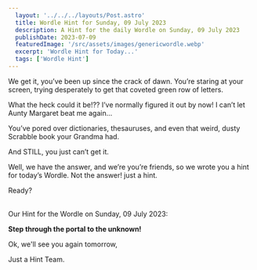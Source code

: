 ```yaml
---
  layout: '../../../layouts/Post.astro'
  title: Wordle Hint for Sunday, 09 July 2023
  description: A Hint for the daily Wordle on Sunday, 09 July 2023
  publishDate: 2023-07-09
  featuredImage: '/src/assets/images/genericwordle.webp'
  excerpt: 'Wordle Hint for Today...'
  tags: ['Wordle Hint']
---
```


  We get it, you’ve been up since the crack of dawn. You’re staring at your screen, trying desperately to get that coveted green row of letters. 

  What the heck could it be!??
  I’ve normally figured it out by now!
  I can’t let Aunty Margaret beat me again… 

  You’ve pored over dictionaries, thesauruses, and even that weird, dusty Scrabble book your Grandma had.

  And STILL, you just can’t get it. 

  Well, we have the answer, and we’re you’re friends, so we wrote you a hint for today’s Wordle.
  Not the answer! just a hint. 

  Ready?<br /><br />

  Our Hint for the Wordle on Sunday, 09 July 2023:

  **Step through the portal to the unknown!**

  Ok, we'll see you again tomorrow, 

  Just a Hint Team.
  